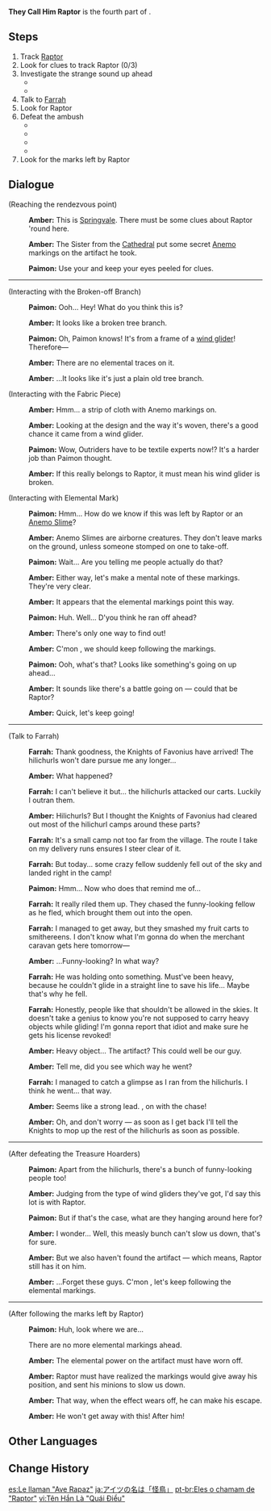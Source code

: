 {{Quest Infobox
|image         = Story Quest Amber A1 They Call Him Raptor.png
|id            = 00484
|type          = Story
|chapter       = Lepus Chapter
|actNum        = I
|part          = 4
|act           = Wind, Courage, and Wings
|character     = Amber
|startLocation = [[Springvale]], [[Mondstadt]]
|region        = Mondstadt
|area          = Windwail Highland
|subarea       = Springvale
|prev          = Mondstadt Glider
|next          = Outrider Style
|rewards       = Adventure EXP*275;Mora*6,175;Adventurer's Experience*3;Fine Enhancement Ore*7
|characters    = Amber;Farrah;Paimon;Traveler
|voiced        = yes
}}
'''They Call Him Raptor''' is the fourth part of {{Quest|Wind, Courage, and Wings}}.

==Steps==
# Track [[Raptor]]
# Look for clues to track Raptor (0/3)
# Investigate the strange sound up ahead
#* {{Enemy|Hilichurl|x=1}}
#* {{Enemy|Wooden Shield Hilichurl Guard|x=1}}
# Talk to [[Farrah]]
# Look for Raptor
# Defeat the ambush
#* {{Enemy|Treasure Hoarders: Cryo Potioneer|x=1}}
#* {{Enemy|Treasure Hoarders: Gravedigger|x=1}}
#* {{Enemy|Treasure Hoarders: Hydro Potioneer|x=1}}
#* {{Enemy|Treasure Hoarders: Scout|x=2}}
# Look for the marks left by Raptor

==Dialogue==
{{Quest Description|During the exam, you were mistaken for the thief Raptor by [[Otto]], a [[Knight of Favonius]], and were stopped. After clearing the misunderstanding, you volunteer to help arrest Raptor &mdash; and so begins the chase.}}
{{Dialogue Start}}
;(Reaching the rendezvous point)
:{{A|vo ablq004 2 ambor 01.ogg}} '''Amber:''' This is [[Springvale]]. There must be some clues about Raptor 'round here.
:{{A|vo ablq004 2 ambor 02.ogg}} '''Amber:''' The Sister from the [[Favonius Cathedral|Cathedral]] put some secret [[Anemo]] markings on the artifact he took.
:{{A|vo ablq004 2 paimon 01.ogg}} '''Paimon:''' Use your {{Color|buzzword|Elemental Sight|link=1}} and keep your eyes peeled for clues.

----

;(Interacting with the Broken-off Branch)
:{{A|vo ablq004 3 paimon 01c.ogg}} '''Paimon:''' Ooh... Hey! What do you think this is?
:{{A|vo ablq004 3 ambor 03c.ogg}} '''Amber:''' It looks like a broken tree branch.
:{{A|vo ablq004 3 paimon 01c 1.ogg}} '''Paimon:''' Oh, Paimon knows! It's from a frame of a [[wind glider]]! Therefore&mdash;
:{{A|vo ablq004 3 ambor 03c 1.ogg}} '''Amber:''' There are no elemental traces on it.
:{{A|vo ablq004 3 ambor 03c 2.ogg}} '''Amber:''' ...It looks like it's just a plain old tree branch.

;(Interacting with the Fabric Piece)
:{{A|vo ablq004 3 ambor 03b.ogg}} '''Amber:''' Hmm... a strip of cloth with Anemo markings on.
:{{A|vo ablq004 3 ambor 03b 1.ogg}} '''Amber:''' Looking at the design and the way it's woven, there's a good chance it came from a wind glider.
:{{A|vo ablq004 3 paimon 01b.ogg}} '''Paimon:''' Wow, Outriders have to be textile experts now!? It's a harder job than Paimon thought.
:{{A|vo ablq004 3 ambor 03b 2.ogg}} '''Amber:''' If this really belongs to Raptor, it must mean his wind glider is broken.

;(Interacting with Elemental Mark)
:{{A|vo ablq004 3 paimon 01a.ogg}} '''Paimon:''' Hmm... How do we know if this was left by Raptor or an [[Anemo Slime]]?
:{{A|vo ablq004 3 ambor 03a.ogg}} '''Amber:''' Anemo Slimes are airborne creatures. They don't leave marks on the ground, unless someone stomped on one to take-off.
:{{A|vo ablq004 3 paimon 01a 1.ogg}} '''Paimon:''' Wait... Are you telling me people actually do that?
:{{A|vo ablq004 3 ambor 03a 1.ogg}} '''Amber:''' Either way, let's make a mental note of these markings. They're very clear.

:{{A|vo ablq004 4 ambor 01.ogg}} '''Amber:''' It appears that the elemental markings point this way.
:{{A|vo ablq004 4 paimon 01.ogg}} '''Paimon:''' Huh. Well... D'you think he ran off ahead?
:{{A|vo ablq004 4 ambor 02.ogg}} '''Amber:''' There's only one way to find out!
:{{A|vo ablq004 4 ambor 03.ogg}} '''Amber:''' C'mon {{Traveler}}, we should keep following the markings.
:{{A|vo ablq004 5 paimon 01.ogg}} '''Paimon:''' Ooh, what's that? Looks like something's going on up ahead...
:{{A|vo ablq004 4 ambor 04.ogg}} '''Amber:''' It sounds like there's a battle going on &mdash; could that be Raptor?
:{{A|vo ablq004 4 ambor 05.ogg}} '''Amber:''' Quick, let's keep going!

----

;(Talk to Farrah)
:{{A|vo ablq004 5 farrah 01.ogg}} '''Farrah:''' Thank goodness, the Knights of Favonius have arrived! The hilichurls won't dare pursue me any longer...
:{{A|vo ablq004 5 ambor 01.ogg}} '''Amber:''' What happened?
:{{A|vo ablq004 5 farrah 02.ogg}} '''Farrah:''' I can't believe it but... the hilichurls attacked our carts. Luckily I outran them.
:{{A|vo ablq004 5 ambor 02.ogg}} '''Amber:''' Hilichurls? But I thought the Knights of Favonius had cleared out most of the hilichurl camps around these parts?
:{{A|vo ablq004 5 farrah 03.ogg}} '''Farrah:''' It's a small camp not too far from the village. The route I take on my delivery runs ensures I steer clear of it.
:{{A|vo ablq004 5 farrah 04.ogg}} '''Farrah:''' But today... some crazy fellow suddenly fell out of the sky and landed right in the camp!
:{{A|vo ablq004 5 paimon 02.ogg}} '''Paimon:''' Hmm... Now who does that remind me of...
:{{A|vo ablq004 5 farrah 05.ogg}} '''Farrah:''' It really riled them up. They chased the funny-looking fellow as he fled, which brought them out into the open.
:{{A|vo ablq004 5 farrah 06.ogg}} '''Farrah:''' I managed to get away, but they smashed my fruit carts to smithereens. I don't know what I'm gonna do when the merchant caravan gets here tomorrow&mdash;
:{{A|vo ablq004 5 ambor 03.ogg}} '''Amber:''' ...Funny-looking? In what way?
:{{A|vo ablq004 5 farrah 07.ogg}} '''Farrah:''' He was holding onto something. Must've been heavy, because he couldn't glide in a straight line to save his life... Maybe that's why he fell.
:{{A|vo ablq004 5 farrah 08.ogg}} '''Farrah:''' Honestly, people like that shouldn't be allowed in the skies. It doesn't take a genius to know you're not supposed to carry heavy objects while gliding! I'm gonna report that idiot and make sure he gets his license revoked!
:{{A|vo ablq004 5 ambor 04.ogg}} '''Amber:''' Heavy object... The artifact? This could well be our guy.
:{{A|vo ablq004 5 ambor 05.ogg}} '''Amber:''' Tell me, did you see which way he went?
:{{A|vo ablq004 5 farrah 09.ogg}} '''Farrah:''' I managed to catch a glimpse as I ran from the hilichurls. I think he went... that way.
:{{A|vo ablq004 5 ambor 06.ogg}} '''Amber:''' Seems like a strong lead. {{Traveler}}, on with the chase!
:{{A|vo ablq004 5 ambor 07.ogg}} '''Amber:''' Oh, and don't worry &mdash; as soon as I get back I'll tell the Knights to mop up the rest of the hilichurls as soon as possible.

----

;(After defeating the Treasure Hoarders)
:{{A|vo ablq004 6 paimon 01.ogg}} '''Paimon:''' Apart from the hilichurls, there's a bunch of funny-looking people too!
:{{A|vo ablq004 6 ambor 01.ogg}} '''Amber:''' Judging from the type of wind gliders they've got, I'd say this lot is with Raptor.
:{{A|vo ablq004 6 paimon 02.ogg}} '''Paimon:''' But if that's the case, what are they hanging around here for?
:{{A|vo ablq004 6 ambor 02.ogg}} '''Amber:''' I wonder... Well, this measly bunch can't slow us down, that's for sure.
:{{A|vo ablq004 6 ambor 03.ogg}} '''Amber:''' But we also haven't found the artifact &mdash; which means, Raptor still has it on him.
:{{A|vo ablq004 6 ambor 04.ogg}} '''Amber:''' ...Forget these guys. C'mon {{Traveler}}, let's keep following the elemental markings.

----

;(After following the marks left by Raptor)
:{{A|vo ablq004 7 paimon 01.ogg}} '''Paimon:''' Huh, look where we are...
:{{DIcon}} There are no more elemental markings ahead.
:{{A|vo ablq004 7 ambor 01.ogg}} '''Amber:''' The elemental power on the artifact must have worn off.
:{{A|vo ablq004 7 ambor 02.ogg}} '''Amber:''' Raptor must have realized the markings would give away his position, and sent his minions to slow us down.
:{{A|vo ablq004 7 ambor 03.ogg}} '''Amber:''' That way, when the effect wears off, he can make his escape.
:{{A|vo ablq004 7 ambor 04.ogg}} '''Amber:''' He won't get away with this! After him!
{{Dialogue End}}

==Other Languages==
{{Other Languages
|en      = They Call Him Raptor
|zhs     = 那家伙叫「怪鸟」
|zhs_rm  = Nà Jiāhuo Jiào "Guài Niǎo"
|zht     = 那傢伙叫「怪鳥」
|zht_rm  = Nà Jiāhuo Jiào "Guài Niǎo"
|zh_tl   = That Guy Is Called "Strange Bird"
|ja      = アイツの名は「怪鳥」
|ja_rm   = Aitsu no Na wa "Kaichou"
|ja_tl   = His name is "Mysterious Bird"
|ko      = 녀석의 이름은 「괴조」
|ko_rm   = Nyeoseok-ui Ireum-eun "Goejo"
|ko_tl   = His name is "Monstrous Bird"
|es      = Le llaman “Ave Rapaz”
|es_tl   = They Call Him "Raptor"
|fr      = On l'appelle le «&nbsp;Rapace&nbsp;».
|fr_tl   = He is called the "Raptor".
|ru      = Его называют Птеродактилем
|ru_tl   = They Call Him Pterodactyl
|th      = พวกเขาเรียกหมอนั่นว่า Raptor
|th_rm   = 
|th_tl   = 
|vi      = Tên Hắn Là "Quái Điểu"
|vi_tl   = 
|de      = Das ist ein „komischer Vogel“
|de_tl   = That is a "Weird Bird"
|id      = Mereka Memanggilnya Raptor
|id_tl   = They Call Him Raptor
|pt      = Eles o chamam de "Raptor"
|pt_tl   = They Call Him "Raptor"
|tr      = Ona Avcı Diyorlar
|tr_tl   = 
|it      = Lo chiamano Raptor
|it_tl   = 
}}

==Change History==
{{Change History|1.0}}

[[es:Le llaman "Ave Rapaz"]]
[[ja:アイツの名は「怪鳥」]]
[[pt-br:Eles o chamam de "Raptor"]]
[[vi:Tên Hắn Là "Quái Điểu"]]
